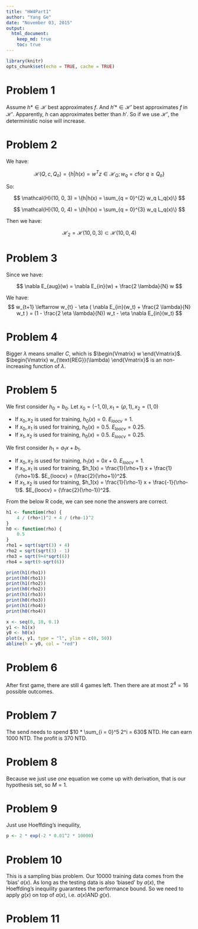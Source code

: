 ```yaml
---
title: "HW4Part1"
author: "Yang Ge"
date: "November 03, 2015"
output:
  html_document:
    keep_md: true
    toc: true
---
```


```r
library(knitr)
opts_chunk$set(echo = TRUE, cache = TRUE)
```

# Problem 1

Assume $h* \in \mathcal{H}$ best approximates $f$. And $h'* \in \mathcal{H}'$ best
approximates $f$ in $\mathcal{H}'$. Apparently, $h$ can approximates better than $h'$.
So if we use $\mathcal{H}'$, the deterministic noise will increase.

# Problem 2

We have:

$$
\mathcal{H}(Q, c, Q_{o}) = \{h|h(x) = w^T z \in \mathcal{H}_Q; w_q = c \text{for } q \ge Q_o\}
$$

So:

$$
\mathcal{H}(10, 0, 3) = \{h|h(x) = \sum_{q = 0}^{2} w_q L_q(x)\}
$$

$$
\mathcal{H}(10, 0, 4) = \{h|h(x) = \sum_{q = 0}^{3} w_q L_q(x)\}
$$

Then we have:

$$
\mathcal{H}_2 = \mathcal{H}(10, 0, 3) \subset \mathcal{H}(10, 0, 4)
$$

# Problem 3

Since we have:

$$
\nabla E_{aug}(w) = \nabla E_{in}(w) + \frac{2 \lambda}{N} w
$$

We have:
$$
w_{t+1} \leftarrow w_{t} - \eta ( \nabla E_{in}(w_t) + \frac{2 \lambda}{N} w_t )
= (1 - \frac{2 \eta \lambda}{N}) w_t - \eta \nabla E_{in}(w_t)
$$

# Problem 4

Bigger $\lambda$ means smaller $C$, which is $\begin{Vmatrix} w \end{Vmatrix}$.
$\begin{Vmatrix} w_{\text{REG}}(\lambda) \end{Vmatrix}$ is an non-increasing function
of $\lambda$.

# Problem 5

We first consider $h_0 = b_0$. Let $x_0 = (-1, 0), x_1 = (\rho, 1), x_2 = (1, 0)$

* If $x_0, x_2$ is used for training, $h_0(x) = 0$. $E_{loocv} = 1$.
* If $x_0, x_1$ is used for training, $h_0(x) = 0.5$. $E_{loocv} = 0.25$.
* If $x_1, x_2$ is used for training, $h_0(x) = 0.5$. $E_{loocv} = 0.25$.

We first consider $h_1 = a_1 x + b_1$.

* If $x_0, x_2$ is used for training, $h_1(x) = 0x+0$. $E_{loocv} = 1$.
* If $x_0, x_1$ is used for training, $h_1(x) = \frac{1}{\rho+1} x + \frac{1}{\rho+1}$.
  $E_{loocv} = (\frac{2}{\rho+1})^2$.
* If $x_1, x_2$ is used for training, $h_1(x) = \frac{1}{\rho-1} x + \frac{-1}{\rho-1}$.
  $E_{loocv} = (\frac{2}{\rho-1})^2$.

From the below R code, we can see none the answers are correct.

```r
h1 <- function(rho) {
    4 / (rho+1)^2 + 4 / (rho-1)^2
}
h0 <- function(rho) {
    0.5
}
rho1 = sqrt(sqrt(3) + 4)
rho2 = sqrt(sqrt(3) - 1)
rho3 = sqrt(9+4*sqrt(6))
rho4 = sqrt(9-sqrt(6))

print(h1(rho1))
print(h0(rho1))
print(h1(rho2))
print(h0(rho2))
print(h1(rho3))
print(h0(rho3))
print(h1(rho4))
print(h0(rho4))

x <- seq(0, 10, 0.1)
y1 <- h1(x)
y0 <- h0(x)
plot(x, y1, type = "l", ylim = c(0, 50))
abline(h = y0, col = "red")
```

# Problem 6

After first game, there are still 4 games left. Then there are at most $2^4 = 16$ possible
outcomes.

# Problem 7

The send needs to spend $10 * \sum_{i = 0}^5 2^i = 630$ NTD. He can earn 1000 NTD.
The profit is 370 NTD.

# Problem 8

Because we just use *one* equation we come up with derivation, that is our hypothesis set, so $M = 1$.

# Problem 9

Just use Hoeffding's inequility,

```r
p <- 2 * exp(-2 * 0.01^2 * 10000)
```

# Problem 10

This is a sampling bias problem. Our $10000$ training data comes from the 'bias' $a(x)$.
As long as the testing data is also 'biased' by $a(x)$, the Hoeffding's inequility guarantees the performance bound.
So we need to apply $g(x)$ on top of $a(x)$, i.e. $a(x) \text{AND } g(x)$.

# Problem 11

